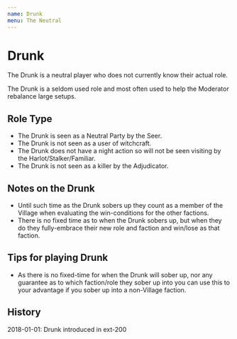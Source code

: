```yaml
---
name: Drunk
menu: The Neutral
---
```


# Drunk

The Drunk is a neutral player who does not currently know their actual
role.

The Drunk is a seldom used role and most often used to help the
Moderator rebalance large setups.

## Role Type

  - The Drunk is seen as a Neutral Party by the Seer.
  - The Drunk is not seen as a user of witchcraft.
  - The Drunk does not have a night action so will not be seen visiting
    by the Harlot/Stalker/Familiar.
  - The Drunk is not seen as a killer by the Adjudicator.

## Notes on the Drunk

  - Until such time as the Drunk sobers up they count as a member of the
    Village when evaluating the win-conditions for the other factions.
  - There is no fixed time as to when the Drunk sobers up, but when they
    do they fully-embrace their new role and faction and win/lose as
    that faction.

## Tips for playing Drunk

  - As there is no fixed-time for when the Drunk will sober up, nor any
    guarantee as to which faction/role they sober up into you can use
    this to your advantage if you sober up into a non-Village faction.

## History

2018-01-01: Drunk introduced in ext-200
